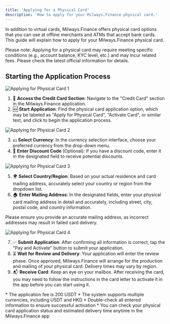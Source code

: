 ```yaml
---
title: 'Applying for a Physical Card'
description: 'How to apply for your Milways.Finance physical card.'
---
```


<Info>
In addition to virtual cards, Milways.Finance offers physical card options that you can use at offline merchants and ATMs that accept bank cards. This guide will explain how to apply for your Milways.Finance physical card.
</Info>

<Tip>Please note: Applying for a physical card may require meeting specific conditions (e.g., account balance, KYC level, etc.) and may incur related fees. Please check the latest official information for details.</Tip>

## Starting the Application Process

![Applying for Physical Card 1](https://open.gitbook.com/~gitbook/image?url=https%3A%2F%2F356381455-files.gitbook.io%2F%7E%2Ffiles%2Fv0%2Fb%2Fgitbook-x-prod.appspot.com%2Fo%2Fspaces%252FB1yREUnIgMhqawNhajWe%252Fuploads%252FB6OQRnYVWxd07F5AZOnj%252F10.png%3Falt%3Dmedia%26token%3Dc6880e13-2ef4-440a-a518-7c17544bdea5&width=400&dpr=3&quality=100&sign=56478832&sv=2)

1. 🏦 **Access the Credit Card Section**: Navigate to the "Credit Card" section in the Milways.Finance application.
2. 🆕 **Start Application**: Find the physical card application option, which may be labeled as "Apply for Physical Card", "Activate Card", or similar text, and click to begin the application process.

![Applying for Physical Card 2](https://open.gitbook.com/~gitbook/image?url=https%3A%2F%2F356381455-files.gitbook.io%2F%7E%2Ffiles%2Fv0%2Fb%2Fgitbook-x-prod.appspot.com%2Fo%2Fspaces%252FB1yREUnIgMhqawNhajWe%252Fuploads%252FJvTkFqvCLozShlHJn2MX%252F11.png%3Falt%3Dmedia%26token%3D784e1537-bb68-410e-a726-9cdfe65e1236&width=400&dpr=3&quality=100&sign=a6c7cf73&sv=2)

3. 💵 **Select Currency**: In the currency selection interface, choose your preferred currency from the drop-down menu.
4. 🎁 **Enter Discount Code** (Optional): If you have a discount code, enter it in the designated field to receive potential discounts.

![Applying for Physical Card 3](https://open.gitbook.com/~gitbook/image?url=https%3A%2F%2F356381455-files.gitbook.io%2F%7E%2Ffiles%2Fv0%2Fb%2Fgitbook-x-prod.appspot.com%2Fo%2Fspaces%252FB1yREUnIgMhqawNhajWe%252Fuploads%252FX7NJe1rFHqShhbb9UrDV%252F12.png%3Falt%3Dmedia%26token%3D789b8286-72b5-49c5-82a6-26ae1bb850f5&width=400&dpr=3&quality=100&sign=58d76b8f&sv=2)

5. 🌍 **Select Country/Region**: Based on your actual residence and card mailing address, accurately select your country or region from the dropdown list.
6. 🏠 **Enter Mailing Address**: In the designated fields, enter your physical card mailing address in detail and accurately, including street, city, postal code, and country information.

<Warning>Please ensure you provide an accurate mailing address, as incorrect addresses may result in failed card delivery.</Warning>

![Applying for Physical Card 4](https://open.gitbook.com/~gitbook/image?url=https%3A%2F%2F356381455-files.gitbook.io%2F%7E%2Ffiles%2Fv0%2Fb%2Fgitbook-x-prod.appspot.com%2Fo%2Fspaces%252FB1yREUnIgMhqawNhajWe%252Fuploads%252FD5etyPfyUAkDZE5EkZxd%252F13.png%3Falt%3Dmedia%26token%3D9b7653c0-a2b0-4080-8693-3174db2d29d2&width=400&dpr=3&quality=100&sign=8a6527d&sv=2)

7. ✅ **Submit Application**: After confirming all information is correct, tap the "Pay and Activate" button to submit your application.
8. ⏳ **Wait for Review and Delivery**: Your application will enter the review phase. Once approved, Milways.Finance will arrange for the production and mailing of your physical card. Delivery times may vary by region.
9. 📬 **Receive Card**: Keep an eye on your mailbox. After receiving the card, you may need to follow the instructions in the card letter to activate it in the app before you can start using it.

<Tip>
* The application fee is 200 USDT
* The system supports multiple currencies, including USDT and HKD
* Double-check all entered information to ensure successful activation
* You can check your physical card application status and estimated delivery time anytime in the Milways.Finance app
</Tip>
